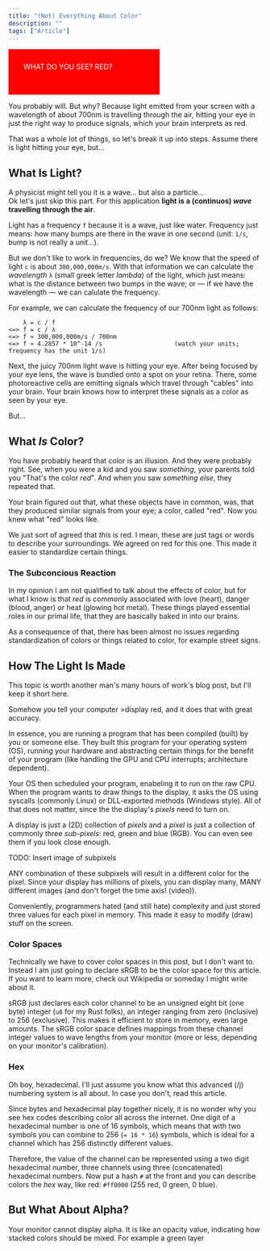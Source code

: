 ```yaml
---
title: "(Not) Everything About Color"
description: ""
tags: ["Article"]
---
```


<svg xmlns="http://www.w3.org/2000/svg" height="90" class="w-full">
    <rect width="100%" height="100%" fill="#f00"/>
    <text x="30" y="40" class="font-semibold text-2xl" fill="#fff">WHAT DO YOU SEE? RED?</text>
</svg>

You probably will. But why? Because light emitted from your screen with a wavelength of about 700nm is travelling through the air, hitting your eye in just the right way to produce signals, which your brain interprets as red.

That was a whole lot of things, so let's break it up into steps. Assume there is light hitting your eye, but...

## What Is Light?

A physicist might tell you it is a wave... but also a particle...  
Ok let's just skip this part. For this application **light is a (continuos) _wave_ travelling through the air**.

Light has a frequency `f` because it is a wave, just like water. Frequency just means: how many bumps are there in the wave in one second (unit: `1/s`, bump is not really a unit...).

But we don't like to work in frequencies, do we? We know that the speed of light `c` is about `300,000,000m/s`. With that information we can calculate the _wavelength_ `λ` (small greek letter _lambda_) of the light, which just means: what is the distance between two bumps in the wave; or — if we have the wavelength — we can calulate the frequency.

For example, we can calculate the frequency of our 700nm light as follows:

```
    λ = c / f
<=> f = c / λ
<=> f ≈ 300,000,000m/s / 700nm
<=> f ≈ 4.2857 * 10^-14 /s                    (watch your units; frequency has the unit 1/s)
```

Next, the juicy 700nm light wave is hitting your eye. After being focused by your eye lens, the wave is bundled onto a spot on your retina. There, some photoreactive cells are emitting signals which travel through "cables" into your brain. Your brain knows how to interpret these signals as a color as seen by your eye.

But...

## What _Is_ Color?

You have probably heard that color is an illusion. And they were probably right. See, when you were a kid and you saw _something_, your parents told you "That's the color _red_". And when you saw _something else_, they repeated that.

Your brain figured out that, what these objects have in common, was, that they produced similar signals from your eye; a color, called "red". Now you knew what "red" looks like.

We just sort of agreed that _this_ is red. I mean, these are just tags or words to describe your surroundings. We agreed on red for this one. This made it easier to standardize certain things.

### The Subconcious Reaction

In my opinion I am not qualified to talk about the effects of color, but for what I know is that _red_ is commonly associated with love (heart), danger (blood, anger) or heat (glowing hot metal). These things played essential roles in our primal life, that they are basically baked in into our brains.

As a consequence of that, there has been almost no issues regarding standardization of colors or things related to color, for example street signs.

## How The Light Is Made

This topic is worth another man's many hours of work's blog post, but I'll keep it short here.

Somehow _you_ tell your computer >display red, and it does that with great accuracy.

In essence, you are running a program that has been compiled (built) by you or someone else. They built this program for your operating system (OS), running your hardware and abstracting certain things for the benefit of your program (like handling the GPU and CPU interrupts; architecture dependent).

Your OS then scheduled your program, enabeling it to run on the raw CPU. When the program wants to draw things to the display, it asks the OS using syscalls (commonly Linux) or DLL-exported methods (Windows style). All of that does not matter, since the the display's _pixels_ need to turn on.

A display is just a (2D) collection of _pixels_ and a _pixel_ is just a collection of commonly three _sub-pixels_: red, green and blue (RGB). You can even see them if you look close enough.

TODO: Insert image of subpixels

ANY combination of these subpixels will result in a different color for the pixel. Since your display has millions of pixels, you can display many, MANY different images (and don't forget the time axis! (video)).

Conveniently, programmers hated (and still hate) complexity and just stored three values for each pixel in memory. This made it easy to modify (draw) stuff on the screen.

### Color Spaces

Technically we have to cover color spaces in this post, but I don't want to. Instead I am just going to declare sRGB to be the color space for this article. If you want to learn more, check out Wikipedia or someday I might write about it.

sRGB just declares each color channel to be an unsigned eight bit (one byte) integer (`u8` for my Rust folks), an integer ranging from zero (inclusive) to 256 (exclusive). This makes it efficient to store in memory, even large amounts. The sRGB color space defines mappings from these channel integer values to wave lengths from your monitor (more or less, depending on your monitor's calibration).

### Hex

Oh boy, hexadecimal. I'll just assume you know what this advanced (/j) numbering system is all about. In case you don't, read this article.

Since bytes and hexadecimal play together nicely, it is no wonder why you see hex codes describing color all across the internet. One digit of a hexadecimal number is one of 16 symbols, which means that with two symbols you can combine to 256 (`= 16 * 16`) symbols, which is ideal for a channel which has 256 distinctly different values.

Therefore, the value of the channel can be represented using a two digit hexadecimal number, three channels using three (concatenated) hexadecimal numbers. Now put a hash `#` at the front and you can describe colors the _hex_ way, like red: `#ff0000` (255 red, 0 green, 0 blue).

## But What About Alpha?

Your monitor cannot display alpha. It is like an opacity value, indicating how stacked colors should be mixed. For example a green layer
